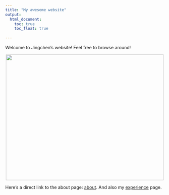 ```yaml
---
title: "My awesome website"
output: 
  html_document:
    toc: true
    toc_float: true
    
---
```


Welcome to Jingchen's website! Feel free to browse around!

<center>
<img src="images/fig2.jpg" height="400px" width="500px" />
</center>

Here's a direct link to the about page: [about](about.html).
And also my [experience](experience.html) page.
